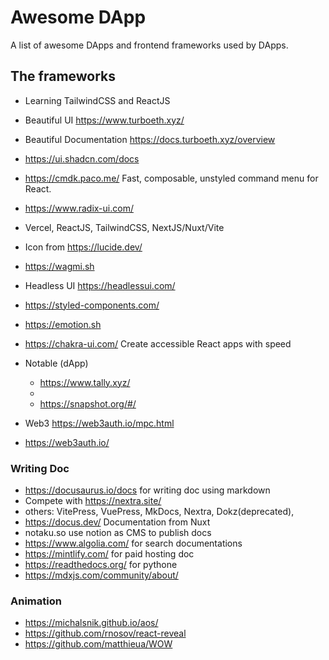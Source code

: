 # Awesome DApp

A list of awesome DApps and frontend frameworks used by DApps.

## The frameworks

- Learning TailwindCSS and ReactJS
- Beautiful UI https://www.turboeth.xyz/
- Beautiful Documentation https://docs.turboeth.xyz/overview
- https://ui.shadcn.com/docs
- https://cmdk.paco.me/ Fast, composable, unstyled command menu for React.
- https://www.radix-ui.com/
- Vercel, ReactJS, TailwindCSS, NextJS/Nuxt/Vite
- Icon from https://lucide.dev/
- https://wagmi.sh
- Headless UI https://headlessui.com/
- https://styled-components.com/
- https://emotion.sh

- https://chakra-ui.com/ Create accessible React apps with speed
- Notable  (dApp)
	- https://www.tally.xyz/
	- 
	- https://snapshot.org/#/
- Web3 https://web3auth.io/mpc.html
- https://web3auth.io/

### Writing Doc
- https://docusaurus.io/docs for writing doc using markdown
- Compete with https://nextra.site/
- others: VitePress, VuePress, MkDocs, Nextra, Dokz(deprecated), 
- https://docus.dev/ Documentation from Nuxt
- notaku.so use notion as CMS to publish docs
- https://www.algolia.com/ for search documentations
- https://mintlify.com/ for paid hosting doc
- https://readthedocs.org/ for pythone
- https://mdxjs.com/community/about/
### Animation 
- https://michalsnik.github.io/aos/
- https://github.com/rnosov/react-reveal
- https://github.com/matthieua/WOW